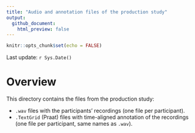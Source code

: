 ```yaml
---
title: "Audio and annotation files of the production study"
output:
  github_document:
    html_preview: false
---
```


```r
knitr::opts_chunk$set(echo = FALSE)
```

Last update: `r Sys.Date()`

# Overview

This directory contains the files from the production study:

- `.wav` files with the participants' recordings (one file per participant).
- `.TextGrid` (Praat) files with time-aligned annotation of the recordings (one file per participant, same names as `.wav`).

